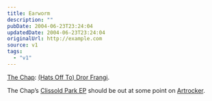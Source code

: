 ```yaml
---
title: Earworm
description: ""
pubDate: 2004-06-23T23:24:04
updatedDate: 2004-06-23T23:24:04
originalUrl: http://example.com
source: v1
tags:
  - "v1"
---
```


[The Chap][1]: [(Hats Off To) Dror Frangi][2].

The Chap&#8217;s [Clissold Park EP][3] should be out at some point on [Artrocker][4].

[1]: http://thechap.org/
[2]: http://www.thechap.nildram.co.uk/horse-lyrics.html "The Chap: The Horse lyrics sheet"
[3]: http://www.thechap.nildram.co.uk/releases2004.html "The Chap: Releases 2004"
[4]: http://www.artrocker.com/
